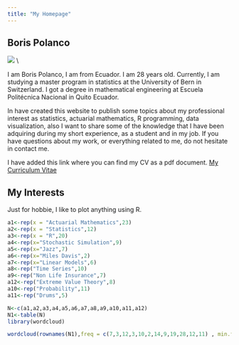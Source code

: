 ```yaml
---
title: "My Homepage"
---
```



## Boris Polanco
![](C:/Users/lenovo/Desktop/Msc.Statistics/Blog/sanmath.github.io/foto1.jpg)
\\

I am Boris Polanco, I am from Ecuador. I am 28 years old.  Currently, I am studying a master program in statistics at the University of Bern in Switzerland. I got a degree in mathematical engineering at Escuela Politécnica Nacional in Quito Ecuador. 

In have created this website to publish some topics about my professional interest as statistics, actuarial mathematics, R programming, data visualization, also I want to share some of the knowledge that I have been adquiring during my short experience, as a student and in my job. If you have questions about my work, or everything related to me, do not hesitate in contact me.

I have added this link where you can find my CV as a pdf document.
<a href="cv_7.pdf">My Curriculum Vitae</a>


## My Interests

Just for hobbie, I like to plot anything using R.

```r
a1<-rep(x = "Actuarial Mathematics",23)
a2<-rep(x = "Statistics",12)
a3<-rep(x = "R",20)
a4<-rep(x="Stochastic Simulation",9)
a5<-rep(x="Jazz",7)
a6<-rep(x="Miles Davis",2)
a7<-rep(x="Linear Models",6)
a8<-rep("Time Series",10)
a9<-rep("Non Life Insurance",7)
a12<-rep("Extreme Value Theory",8)
a10<-rep("Probability",11)
a11<-rep("Drums",5)

N<-c(a1,a2,a3,a4,a5,a6,a7,a8,a9,a10,a11,a12)
N1<-table(N)
library(wordcloud)

wordcloud(rownames(N1),freq = c(7,3,12,3,10,2,14,9,19,28,12,11) , min.freq =1, scale=c(4, .2),  random.color = FALSE)


```